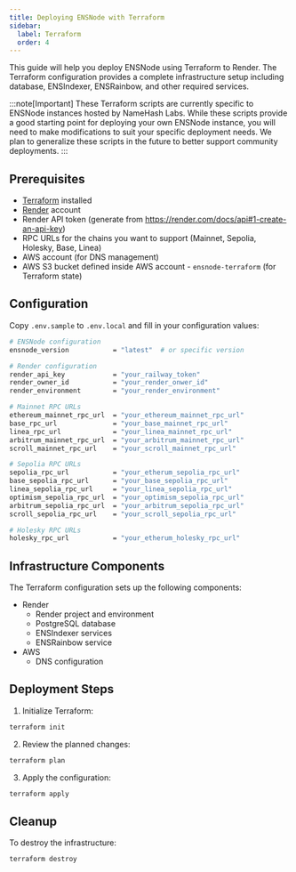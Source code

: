 ```yaml
---
title: Deploying ENSNode with Terraform
sidebar:
  label: Terraform
  order: 4
---
```



This guide will help you deploy ENSNode using Terraform to Render. The Terraform configuration provides a complete infrastructure setup including database, ENSIndexer, ENSRainbow, and other required services.

:::note[Important]
These Terraform scripts are currently specific to ENSNode instances hosted by NameHash Labs. While these scripts provide a good starting point for deploying your own ENSNode instance, you will need to make modifications to suit your specific deployment needs. We plan to generalize these scripts in the future to better support community deployments.
:::

<LinkCard
  title="Example Terraform Configuration"
  description="View the example Terraform configuration on GitHub."
  href="https://github.com/namehash/ensnode/tree/main/terraform"
/>

## Prerequisites

- [Terraform](https://www.terraform.io/downloads.html) installed
- [Render](https://https://render.com/) account
- Render API token (generate from https://render.com/docs/api#1-create-an-api-key)
- RPC URLs for the chains you want to support (Mainnet, Sepolia, Holesky, Base, Linea)
- AWS account (for DNS management)
- AWS S3 bucket defined inside AWS account - `ensnode-terraform` (for Terraform state)

## Configuration

Copy `.env.sample` to `.env.local` and fill in your configuration values:

```bash
# ENSNode configuration
ensnode_version           = "latest"  # or specific version

# Render configuration
render_api_key            = "your_railway_token"
render_owner_id           = "your_render_onwer_id"
render_environment        = "your_render_environment"

# Mainnet RPC URLs
ethereum_mainnet_rpc_url  = "your_ethereum_mainnet_rpc_url"
base_rpc_url              = "your_base_mainnet_rpc_url"
linea_rpc_url             = "your_linea_mainnet_rpc_url"
arbitrum_mainnet_rpc_url  = "your_arbitrum_mainnet_rpc_url"
scroll_mainnet_rpc_url    = "your_scroll_mainnet_rpc_url"

# Sepolia RPC URLs
sepolia_rpc_url           = "your_etherum_sepolia_rpc_url"
base_sepolia_rpc_url      = "your_base_sepolia_rpc_url"
linea_sepolia_rpc_url     = "your_linea_sepolia_rpc_url"
optimism_sepolia_rpc_url  = "your_optimism_sepolia_rpc_url"
arbitrum_sepolia_rpc_url  = "your_arbitrum_sepolia_rpc_url"
scroll_sepolia_rpc_url    = "your_scroll_sepolia_rpc_url"

# Holesky RPC URLs
holesky_rpc_url           = "your_etherum_holesky_rpc_url"
```

## Infrastructure Components

The Terraform configuration sets up the following components:

- Render
  - Render project and environment
  - PostgreSQL database
  - ENSIndexer services
  - ENSRainbow service
- AWS
  - DNS configuration

## Deployment Steps

1. Initialize Terraform:

```bash
terraform init
```

2. Review the planned changes:

```bash
terraform plan
```

3. Apply the configuration:

```bash
terraform apply
```

## Cleanup

To destroy the infrastructure:

```bash
terraform destroy
```
